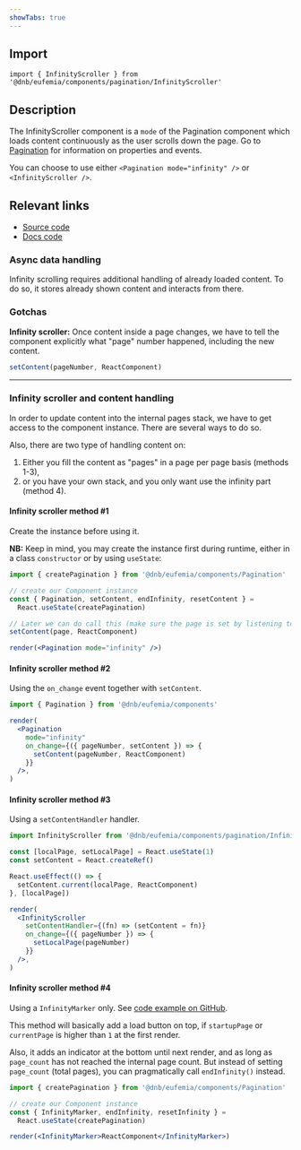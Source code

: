 ```yaml
---
showTabs: true
---
```


## Import

```tsx
import { InfinityScroller } from '@dnb/eufemia/components/pagination/InfinityScroller'
```

## Description

The InfinityScroller component is a `mode` of the Pagination component which loads content continuously as the user scrolls down the page. Go to [Pagination](/uilib/components/pagination) for information on properties and events.

You can choose to use either `<Pagination mode="infinity" />` or `<InfinityScroller />`.

## Relevant links

- [Source code](https://github.com/dnbexperience/eufemia/tree/main/packages/dnb-eufemia/src/components/pagination/InfinityScroller)
- [Docs code](https://github.com/dnbexperience/eufemia/tree/main/packages/dnb-design-system-portal/src/docs/uilib/components/pagination/infinity-scroller)

### Async data handling

Infinity scrolling requires additional handling of already loaded content. To do so, it stores already shown content and interacts from there.

### Gotchas

**Infinity scroller:** Once content inside a page changes, we have to tell the component explicitly what "page" number happened, including the new content.

```jsx
setContent(pageNumber, ReactComponent)
```

---

### Infinity scroller and content handling

In order to update content into the internal pages stack, we have to get access to the component instance. There are several ways to do so.

Also, there are two type of handling content on:

1. Either you fill the content as "pages" in a page per page basis (methods 1-3),
2. or you have your own stack, and you only want use the infinity part (method 4).

#### Infinity scroller method #1

Create the instance before using it.

**NB:** Keep in mind, you may create the instance first during runtime, either in a class `constructor` or by using `useState`:

```jsx
import { createPagination } from '@dnb/eufemia/components/Pagination'

// create our Component instance
const { Pagination, setContent, endInfinity, resetContent } =
  React.useState(createPagination)

// Later we can do call this (make sure the page is set by listening to the events)
setContent(page, ReactComponent)

render(<Pagination mode="infinity" />)
```

#### Infinity scroller method #2

Using the `on_change` event together with `setContent`.

```jsx
import { Pagination } from '@dnb/eufemia/components'

render(
  <Pagination
    mode="infinity"
    on_change={({ pageNumber, setContent }) => {
      setContent(pageNumber, ReactComponent)
    }}
  />,
)
```

#### Infinity scroller method #3

Using a `setContentHandler` handler.

```jsx
import InfinityScroller from '@dnb/eufemia/components/pagination/InfinityScroller'

const [localPage, setLocalPage] = React.useState(1)
const setContent = React.createRef()

React.useEffect(() => {
  setContent.current(localPage, ReactComponent)
}, [localPage])

render(
  <InfinityScroller
    setContentHandler={(fn) => (setContent = fn)}
    on_change={({ pageNumber }) => {
      setLocalPage(pageNumber)
    }}
  />,
)
```

#### Infinity scroller method #4

Using a `InfinityMarker` only. See [code example on GitHub](https://github.com/dnbexperience/eufemia/blob/main/packages/dnb-eufemia/src/components/pagination/stories/PaginationTableMarker.stories.tsx).

This method will basically add a load button on top, if `startupPage` or `currentPage` is higher than `1` at the first render.

Also, it adds an indicator at the bottom until next render, and as long as `page_count` has not reached the internal page count. But instead of setting `page_count` (total pages), you can pragmatically call `endInfinity()` instead.

```jsx
import { createPagination } from '@dnb/eufemia/components/Pagination'

// create our Component instance
const { InfinityMarker, endInfinity, resetInfinity } =
  React.useState(createPagination)

render(<InfinityMarker>ReactComponent</InfinityMarker>)
```
